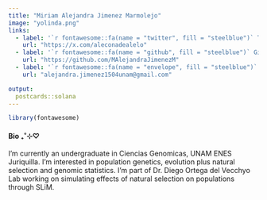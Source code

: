 ```yaml
---
title: "Miriam Alejandra Jimenez Marmolejo"
image: "yolinda.png"
links:
  - label: '`r fontawesome::fa(name = "twitter", fill = "steelblue")` Twitter'
    url: "https://x.com/aleconadealelo"
  - label: '`r fontawesome::fa(name = "github", fill = "steelblue")` Github'
    url: "https://github.com/MAlejandraJimenezM"
  - label: '`r fontawesome::fa(name = "envelope", fill = "steelblue")` Mail'
    url: "alejandra.jimenez1504unam@gmail.com"

output:
  postcards::solana
---
```


```r
library(fontawesome)
```

#### **Bio** ₊˚⊹♡
I'm currently an undergraduate in Ciencias Genomicas, UNAM ENES Juriquilla. I'm interested in population genetics, evolution plus natural selection and genomic statistics. I'm part of Dr. Diego Ortega del Vecchyo Lab working on simulating effects of natural selection on populations through SLiM.

